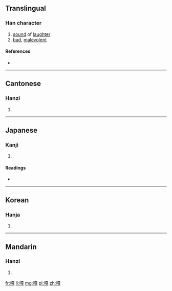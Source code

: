 {{also|尜}}
==Translingual==

===Han character===
{{Han char|rn=30|rad=口|as=11|sn=14|four=6105<sub>3</sub>|canj=口一山戈 (RMUI)|ids=⿰[[口]][[戛]]}}

# [[sound]] of [[laughter]]
# [[bad]], [[malevolent]]

====References====
* {{Han ref|kx=0205.150|dkj=04184|dj=0428.090|hdz=10675.060|uh=560E|ud=22030|bh=B9C7|bd=47559}}

----

==Cantonese==

===Hanzi===
{{yue-hanzi|jyut=|y=ga1, ga4}}

# {{defn|lang=yue|sort=口11}}

----

==Japanese==

===Kanji===
{{ja-kanji|grade=|rs=口11}}

# {{defn|lang=ja|sort=口11}}

====Readings====
* {{ja-readings|on=[[かつ]] (katsu), [[けち]] (kechi)|kun=}}

----

==Korean==

===Hanja===
{{ko-hanja|hangeul=알|rv=al|mr=al}}

# {{defn|lang=ko|sort=口11}}

----

==Mandarin==

===Hanzi===
{{cmn-hanzi|pin=[[gā]] ([[ga1]]), [[gǎ]] ([[ga3]])|wg=ka<sup>1</sup>, ka<sup>3</sup>}}

# {{defn|lang=cmn|sort=口11}}

[[fr:嘎]]
[[li:嘎]]
[[mg:嘎]]
[[pl:嘎]]
[[zh:嘎]]
